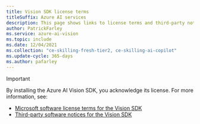 ```yaml
---
title: Vision SDK license terms
titleSuffix: Azure AI services
description: This page shows links to license terms and third-party notice.
author: PatrickFarley
ms.service: azure-ai-vision
ms.topic: include
ms.date: 12/04/2021
ms.collection: "ce-skilling-fresh-tier2, ce-skilling-ai-copilot"
ms.update-cycle: 365-days
ms.author: pafarley
---
```


> [!IMPORTANT]
> By installing the Azure AI Vision SDK, you acknowledge its license. For more information, see:
> - <a href="https://aka.ms/azai/vision/license" target="_blank">Microsoft software license terms for the Vision SDK <span class="docon docon-navigate-external x-hidden-focus"></span></a>
> - <a href="https://aka.ms/azai/vision/TPN" target="_blank">Third-party software notices for the Vision SDK<span class="docon docon-navigate-external x-hidden-focus"></span></a>

